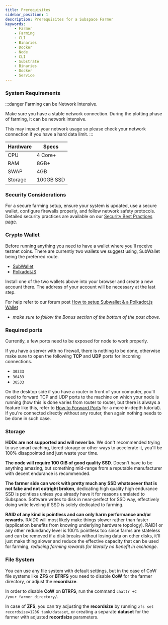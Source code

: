 ```yaml
---
title: Prerequisites
sidebar_position: 1
description: Prerequisites for a Subspace Farmer
keywords:
    - Farmer
    - Farming
    - CLI
    - Binaries
    - Docker
    - Node
    - CLI
    - Substrate
    - Binaries
    - Docker
    - Service
---
```


### System Requirements

:::danger Farming can be Network Intensive.

Make sure you have a stable network connection. During the plotting phase of farming, it can be network intensive.

This may impact your network usage so please check your network connection if you have a hard data limit.
:::

|Hardware|Specs|
|-|-|
|CPU|4 Core+|
|RAM|8GB+|
|SWAP|4GB|
|Storage|100GB SSD|


### Security Considerations

For a secure farming setup, ensure your system is updated, use a secure wallet, configure firewalls properly, and follow network safety protocols. Detailed security practices are available on our [Security Best Practices page](../../../learn/security).

### Crypto Wallet

Before running anything you need to have a wallet where you'll receive testnet coins. There are currently two wallets we suggest using, SubWallet being the preferred route.
- [SubWallet](https://subwallet.app/)
- [PolkadotJS](https://polkadot.js.org/extension/)

Install one of the two wallets above into your browser and create a new account there.
The address of your account will be necessary at the last step.

For help refer to our forum post [How to setup Subwallet & a Polkadot.js Wallet](https://forum.subspace.network/t/subspace-wallet/61)
- *make sure to follow the Bonus section of the bottom of the post above.*


### Required ports

Currently, a few ports need to be exposed for node to work properly.

If you have a server with no firewall, there is nothing to be done, otherwise make sure to open the following **TCP** and **UDP** ports for incoming connections.

- `30333`
- `30433`
- `30533`

On the desktop side if you have a router in front of your computer, you'll need to forward TCP and UDP ports to the machine on which your node is running (how this is done varies from router to router, but there is always a feature like this, refer to [How to Forward Ports](../Additional-Guides/port-forwarding) for a more in-depth tutorial).
If you're connected directly without any router, then again nothing needs to be done in such case.

### Storage

**HDDs are not supported and will never be.** We don't recommended trying to use smart caching, tiered storage or other ways to accelerate it, you'll be 100% disappointed and just waste your time.

**The node will require 100 GiB of good quality SSD**. Doesn't have to be anything amazing, but something mid-range from a
reputable manufacturer with decent endurance is recommended.

**The farmer side can work with pretty much any SSD whatsoever that is not fake and not outright broken**, dedicating high
quality high endurance SSD is pointless unless you already have it for reasons unrelated to Subspace. Software writes to
disk in near-perfect for SSD way, effectively doing write leveling if SSD is solely dedicated to farming.

**RAID of any kind is pointless and can only harm performance and/or rewards.** RAID0 will most likely make things
slower rather than faster (application benefits from knowing underlying hardware topology). RAID1 or any other
redundancy level is 100% pointless too since farms are stateless and can be removed if a disk breaks without losing data
on other disks, it'll just make thing slower and reduce the effective capacity that can be used for farming, *reducing
farming rewards for literally no benefit in exchange*.

### File System

You can use any file system with default settings, but in the case of CoW file systems like **ZFS** or **BTRFS** you need to disable **CoW** for the farmer directory, or adjust the **recordsize**.

In order to disable **CoW** on **BTRFS**, run the command `chattr +C /your_farmer_directory/`.

In case of **ZFS**, you can try adjusting the **recordsize** by running `zfs set recordsize=128K tank/dataset`, or creating a separate **dataset** for the farmer with adjusted **recordsize** parameters.
